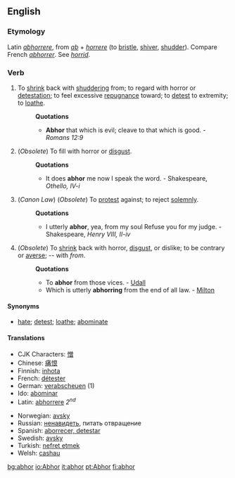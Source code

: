 ==English==
===Etymology===
Latin ''[[abhorrere]]'', from ''[[ab#Latin|ab]]'' + ''[[horrere]]'' (to [[bristle]], [[shiver]], [[shudder]]). Compare French ''[[abhorrer]]''. See ''[[horrid]]''.

===Verb===
{{en-verb|abhor|abhors|abhorred|abhorring}}

#{{transitive}} To [[shrink]] back with [[shuddering]] from; to regard with horror or [[detestation]]; to feel excessive [[repugnance]] toward; to [[detest]] to extremity; to [[loathe]].
#:'''Quotations'''
#:*'''Abhor''' that which is evil; cleave to that which is good. - ''Romans 12:9''
#{{transitive}} (''Obsolete'') To fill with horror or [[disgust]].
#:'''Quotations'''
#:*It does '''abhor''' me now I speak the word. - Shakespeare, ''Othello, IV-i''
#{{transitive}} (''Canon Law'') (''Obsolete'') To [[protest]] against; to reject [[solemnly]].
#:'''Quotations'''
#:*I utterly '''abhor''', yea, from my soul Refuse you for my judge. - Shakespeare, ''Henry VIII, II-iv''
#{{intransitive}} (''Obsolete'') To [[shrink]] back with horror, [[disgust]], or dislike; to be contrary or [[averse]]; -- with ''from''. 
#:'''Quotations'''
#:*To '''abhor''' from those vices. - [[Udall]]
#:*Which is utterly '''abhorring''' from the end of all law. - [[Milton]]

====Synonyms====
*[[hate]]; [[detest]]; [[loathe]]; [[abominate]]

====Translations====
{{top}}
*CJK Characters: [[憎]]
*Chinese: [[痛恨]]
*Finnish: [[inhota]]
*French: [[détester]]
*German: [[verabscheuen]] (1)
*Ido: [[abominar]]
*Latin: [[abhorrere]] ''2<sup>nd</sup>''
{{mid}}
*Norwegian: [[avsky]]
*Russian: [[ненавидеть]], питать отвращение 
*Spanish: [[aborrecer, detestar]]
*Swedish: [[avsky]]
*Turkish: [[nefret etmek]]
*Welsh: [[сashau]]
{{bottom}}


[[bg:abhor]]
[[io:Abhor]]
[[it:abhor]]
[[pt:Abhor]]
[[fi:abhor]]
